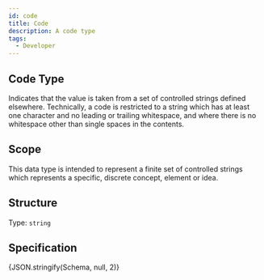 ```yaml
---
id: code
title: Code
description: A code type
tags:
  - Developer
---
```



## Code Type

Indicates that the value is taken from a set of controlled strings defined elsewhere. Technically, a code is restricted to a string which has at least one character and no leading or trailing whitespace, and where there is no whitespace other than single spaces in the contents.

## Scope

This data type is intended to represent a finite set of controlled strings which represents a specific, discrete concept, element or idea.

## Structure

Type: `string`

## Specification

<Tabs queryString="tab">
  <TabItem value="schema" label="Schema" default>
    <JSONSchemaViewer schema={Schema} viewerOptions={{ showExamples: true }} />
  </TabItem>
  <TabItem value="source" label="Source">
    <CodeBlock language="json" showLineNumbers>
      {JSON.stringify(Schema, null, 2)}
    </CodeBlock>
  </TabItem>
</Tabs>
